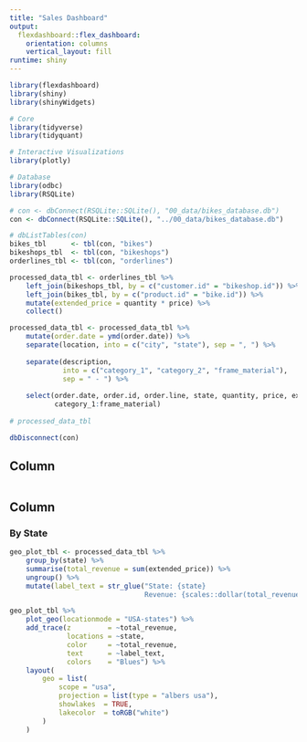```yaml
---
title: "Sales Dashboard"
output: 
  flexdashboard::flex_dashboard:
    orientation: columns
    vertical_layout: fill
runtime: shiny
---
```


```r
library(flexdashboard)
library(shiny)
library(shinyWidgets)

# Core
library(tidyverse)
library(tidyquant)

# Interactive Visualizations
library(plotly)

# Database
library(odbc)
library(RSQLite)
```

```r
# con <- dbConnect(RSQLite::SQLite(), "00_data/bikes_database.db")
con <- dbConnect(RSQLite::SQLite(), "../00_data/bikes_database.db")

# dbListTables(con)
bikes_tbl      <- tbl(con, "bikes")
bikeshops_tbl  <- tbl(con, "bikeshops")
orderlines_tbl <- tbl(con, "orderlines")

processed_data_tbl <- orderlines_tbl %>%
    left_join(bikeshops_tbl, by = c("customer.id" = "bikeshop.id")) %>%
    left_join(bikes_tbl, by = c("product.id" = "bike.id")) %>%
    mutate(extended_price = quantity * price) %>%
    collect()

processed_data_tbl <- processed_data_tbl %>%    
    mutate(order.date = ymd(order.date)) %>%
    separate(location, into = c("city", "state"), sep = ", ") %>%
    
    separate(description, 
             into = c("category_1", "category_2", "frame_material"),
             sep = " - ") %>%
    
    select(order.date, order.id, order.line, state, quantity, price, extended_price,
           category_1:frame_material)
    
# processed_data_tbl

dbDisconnect(con) 
```

Column {.sidebar}
---------------------------------------------------------------

```r

```



Column {data-width=1000}
---------------------------------------------------------------

### By State

```r
geo_plot_tbl <- processed_data_tbl %>%
    group_by(state) %>%
    summarise(total_revenue = sum(extended_price)) %>%
    ungroup() %>%
    mutate(label_text = str_glue("State: {state}
                                 Revenue: {scales::dollar(total_revenue)}"))
```


```r
geo_plot_tbl %>%
    plot_geo(locationmode = "USA-states") %>%
    add_trace(z         = ~total_revenue, 
              locations = ~state, 
              color     = ~total_revenue,
              text      = ~label_text,
              colors    = "Blues") %>%
    layout(
        geo = list(
            scope = "usa",
            projection = list(type = "albers usa"),
            showlakes  = TRUE,
            lakecolor  = toRGB("white")
        )
    )
```

